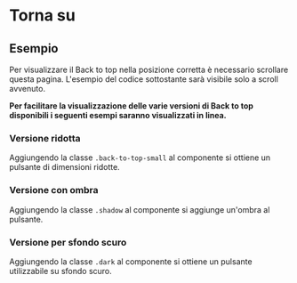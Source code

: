 
<Meta title='Documentazione/Menu di navigazione/Torna Su' />

# Torna su

## Esempio

Per visualizzare il Back to top nella posizione corretta è necessario scrollare questa pagina. L'esempio del codice
sottostante sarà visibile solo a scroll avvenuto.

<Canvas>
  <BackToTop id='example' />
</Canvas>

**Per facilitare la visualizzazione delle varie versioni di Back to top disponibili i seguenti esempi saranno
visualizzati in linea.**

<Canvas>
  <BackToTop />
</Canvas>

### Versione ridotta

Aggiungendo la classe `.back-to-top-small` al componente si ottiene un pulsante di dimensioni ridotte.

<Canvas>
  <BackToTop className='back-to-top-small' />
</Canvas>

### Versione con ombra

Aggiungendo la classe `.shadow` al componente si aggiunge un'ombra al pulsante.

<Canvas>
  <div className='d-flex align-items-center'>
    <BackToTop className='shadow' />
    <BackToTop className='back-to-top-small shadow' />
  </div>
</Canvas>

### Versione per sfondo scuro

Aggiungendo la classe `.dark` al componente si ottiene un pulsante utilizzabile su sfondo scuro.

<Canvas>
  <div class='d-flex align-items-center p-4 neutral-1-bg-a8'>
    <BackToTop dark />
    <BackToTop dark className='back-to-top-small' />
  </div>
</Canvas>
